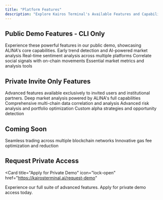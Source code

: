 ```yaml
---
title: "Platform Features"
description: "Explore Kairos Terminal's Available Features and Capabilities"
---
```

## Public Demo Features - CLI Only

<Note>
  Experience these powerful features in our public demo, showcasing ALINA's core capabilities.
</Note>

<CardGroup cols={2}>
  <Card title="Emerging Trends" icon="chart-line" href="/platform-features/public-features/emerging-trends">
    Early trend detection and AI-powered market analysis
  </Card>
  <Card title="Sentiment Pulse" icon="heart-pulse" href="/platform-features/public-features/sentiment-pulse">
    Real-time sentiment analysis across multiple platforms
  </Card>
  <Card title="Social-Onchain Alpha" icon="magnifying-glass-dollar" href="/platform-features/public-features/social-onchain-alpha">
    Correlate social signals with on-chain movements
  </Card>
  <Card title="Basic Analytics" icon="chart-simple" href="/platform-features/public-features/basic-analytics">
    Essential market metrics and analysis tools
  </Card>
</CardGroup>

## Private Invite Only Features

<Note>
  Advanced features available exclusively to invited users and institutional partners.
</Note>

<CardGroup cols={2}>
  <Card title="Advanced Market Intelligence" icon="brain" href="/platform-features/private-features/advanced-market-intelligence">
    Deep market analysis powered by ALINA's full capabilities
  </Card>
  <Card title="Cross-chain Analytics" icon="link" href="/platform-features/private-features/cross-chain-analytics">
    Comprehensive multi-chain data correlation and analysis
  </Card>
  <Card title="Risk Management" icon="shield" href="/platform-features/private-features/risk-management">
    Advanced risk analysis and portfolio optimization
  </Card>
  <Card title="Alpha Generation" icon="stars" href="/platform-features/private-features/alpha-generation">
    Custom alpha strategies and opportunity detection
  </Card>
</CardGroup>

## Coming Soon

<CardGroup cols={2}>
  <Card title="Cross-chain Trading" icon="arrows-rotate" href="/platform-features/upcoming/cross-chain-trading">
    Seamless trading across multiple blockchain networks
  </Card>
  <Card title="Gasless Trading" icon="gas-pump" href="/platform-features/upcoming/gasless-trading">
    Innovative gas fee optimization and reduction
  </Card>
</CardGroup>

## Request Private Access

<Card
  title="Apply for Private Demo"
  icon="lock-open"
  href="https://kairosterminal.ai/request-demo"
>
  Experience our full suite of advanced features. Apply for private demo access today.
</Card>
